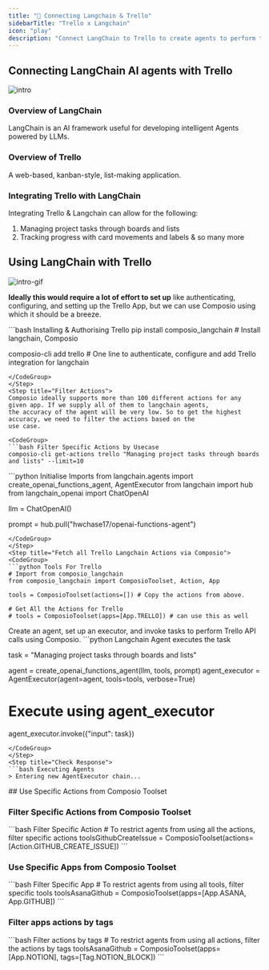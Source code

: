 ```yaml
---
title: "🚀 Connecting Langchain & Trello"
sidebarTitle: "Trello x Langchain"
icon: "play"
description: "Connect LangChain to Trello to create agents to perform tasks using natural language"
---
```


## Connecting LangChain AI agents with Trello
![intro](/media/intro.jpg)

### Overview of LangChain

LangChain is an AI framework useful for developing intelligent Agents powered by LLMs.

### Overview of Trello

A web-based, kanban-style, list-making application.

### Integrating Trello with LangChain

Integrating Trello & Langchain can allow for the following:

1. Managing project tasks through boards and lists
2. Tracking progress with card movements and labels
& so many more

## Using LangChain with Trello
![intro-gif](/media/intro.gif)
<Steps>
<Step title="Setting Up the Environment">

**Ideally this would require a lot of effort to set up** like authenticating, configuring, and setting up the Trello App, but we can use Composio using which it should be a breeze.

<CodeGroup>
```bash Installing & Authorising Trello
pip install composio_langchain # Install langchain, Composio 

composio-cli add trello # One line to authenticate, configure and add Trello integration for langchain
```
</CodeGroup>
</Step>
<Step title="Filter Actions">
Composio ideally supports more than 100 different actions for any given app. If we supply all of them to langchain agents, 
the accuracy of the agent will be very low. So to get the highest accuracy, we need to filter the actions based on the 
use case.

<CodeGroup>
```bash Filter Specific Actions by Usecase
composio-cli get-actions trello "Managing project tasks through boards and lists" --limit=10
```
</CodeGroup>

</Step>
<Step title="Import Base Packages">

<CodeGroup>
```python Initialise Imports
from langchain.agents import create_openai_functions_agent, AgentExecutor
from langchain import hub
from langchain_openai import ChatOpenAI


llm = ChatOpenAI()

prompt = hub.pull("hwchase17/openai-functions-agent")
```
</CodeGroup>
</Step>
<Step title="Fetch all Trello Langchain Actions via Composio">
<CodeGroup>
```python Tools For Trello
# Import from composio_langchain
from composio_langchain import ComposioToolset, Action, App

tools = ComposioToolset(actions=[]) # Copy the actions from above. 

# Get All the Actions for Trello
# tools = ComposioToolset(apps=[App.TRELLO]) # can use this as well
```
</CodeGroup>
</Step>
<Step title="Execute the Agent">
Create an agent, set up an executor, and invoke tasks to perform Trello API calls using Composio. 
<CodeGroup>
```python Langchain Agent executes the task

task = "Managing project tasks through boards and lists"

agent = create_openai_functions_agent(llm, tools, prompt)
agent_executor = AgentExecutor(agent=agent, tools=tools, verbose=True)

# Execute using agent_executor
agent_executor.invoke({"input": task})
```
</CodeGroup>
</Step>
<Step title="Check Response">
```bash Executing Agents
> Entering new AgentExecutor chain...
```
</Step>
</Steps>
## Use Specific Actions from Composio Toolset

### Filter Specific Actions from Composio Toolset

<CodeGroup>
```bash Filter Specific Action
# To restrict agents from using all the actions, filter specific actions
toolsGithubCreateIssue = ComposioToolset(actions=[Action.GITHUB_CREATE_ISSUE])
```
</CodeGroup>

### Use Specific Apps from Composio Toolset
<CodeGroup>
```bash Filter Specific App
# To restrict agents from using all tools, filter specific tools
toolsAsanaGithub = ComposioToolset(apps=[App.ASANA, App.GITHUB])
```
</CodeGroup>

### Filter apps actions by tags 
<CodeGroup>
```bash Filter actions by tags
# To restrict agents from using all actions, filter the actions by tags
toolsAsanaGithub = ComposioToolset(apps=[App.NOTION], tags=[Tag.NOTION_BLOCK])
```
</CodeGroup>

